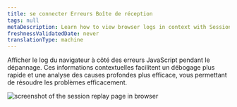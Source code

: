 ```yaml
---
title: se connecter Erreurs Boîte de réception
tags: null
metaDescription: Learn how to view browser logs in context with Session Replay to gain valuable insights into user interactions and application functionality.
freshnessValidatedDate: never
translationType: machine
---
```


Afficher le log du navigateur à côté des erreurs JavaScript pendant le dépannage. Ces informations contextuelles facilitent un débogage plus rapide et une analyse des causes profondes plus efficace, vous permettant de résoudre les problèmes efficacement.

<img title="Session replay" alt="screenshot of the session replay page in browser" src="/images/logs-in-error-inbox-2.webp" />